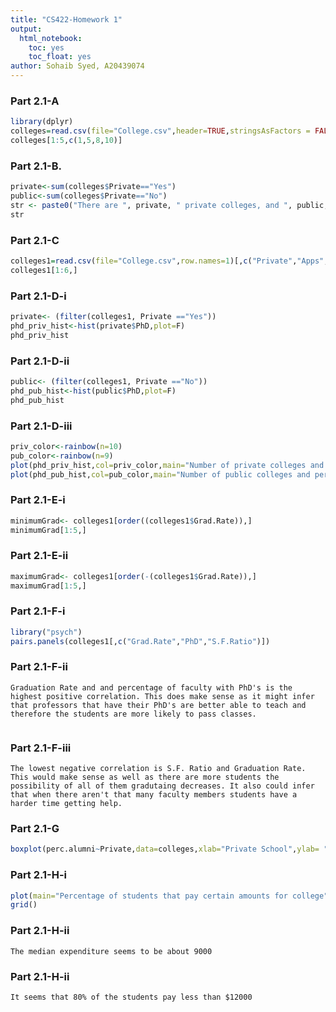 ```yaml
---
title: "CS422-Homework 1"
output: 
  html_notebook:
    toc: yes
    toc_float: yes
author: Sohaib Syed, A20439074
---
```


<!-- More information in R Markdown can be found at:
1. https://www.ssc.wisc.edu/sscc/pubs/RFR/RFR_RMarkdown.html  This is 
   the place to start since it is a short tutorial.
2. https://rmarkdown.rstudio.com/index.html This contains a longer 
   tutorial.  Take a look at the cheatsheet in 
   https://rmarkdown.rstudio.com/lesson-15.html, it is a concise 
   reference of R Markdown on two pages.
<-->

### Part 2.1-A
```r
library(dplyr)
colleges=read.csv(file="College.csv",header=TRUE,stringsAsFactors = FALSE,sep=",",row.names=1)
colleges[1:5,c(1,5,8,10)]
```

### Part 2.1-B.

```r
private<-sum(colleges$Private=="Yes")
public<-sum(colleges$Private=="No")
str <- paste0("There are ", private, " private colleges, and ", public, " public colleges in the dataset")
str

```
### Part 2.1-C
```r
colleges1=read.csv(file="College.csv",row.names=1)[,c("Private","Apps","Enroll","PhD","perc.alumni", "S.F.Ratio","Grad.Rate")]
colleges1[1:6,]
```

### Part 2.1-D-i
```r
private<- (filter(colleges1, Private =="Yes"))
phd_priv_hist<-hist(private$PhD,plot=F)
phd_priv_hist
```
### Part 2.1-D-ii
```r
public<- (filter(colleges1, Private =="No"))
phd_pub_hist<-hist(public$PhD,plot=F)
phd_pub_hist
```
### Part 2.1-D-iii
```r
priv_color<-rainbow(n=10)
pub_color<-rainbow(n=9)
plot(phd_priv_hist,col=priv_color,main="Number of private colleges and percentage of faculty with PhD's",xlab= "Percentage of faculty with PhD's", ylab= " Number of colleges")
plot(phd_pub_hist,col=pub_color,main="Number of public colleges and percentage of faculty with PhD's",xlab= "Percentage of faculty with PhD's", ylab= " Number of colleges")
```

### Part 2.1-E-i
```r
minimumGrad<- colleges1[order((colleges1$Grad.Rate)),]
minimumGrad[1:5,]
```
### Part 2.1-E-ii
```r
maximumGrad<- colleges1[order(-(colleges1$Grad.Rate)),]
maximumGrad[1:5,]
```
### Part 2.1-F-i
```r
library("psych")
pairs.panels(colleges1[,c("Grad.Rate","PhD","S.F.Ratio")])
```
### Part 2.1-F-ii
```
Graduation Rate and and percentage of faculty with PhD's is the highest positive correlation. This does make sense as it might infer that professors that have their PhD's are better able to teach and therefore the students are more likely to pass classes.
   
```
### Part 2.1-F-iii
```
The lowest negative correlation is S.F. Ratio and Graduation Rate. This would make sense as well as there are more students the possibility of all of them gradutaing decreases. It also could infer that when there aren't that many faculty members students have a harder time getting help. 

```

### Part 2.1-G
```r
boxplot(perc.alumni~Private,data=colleges,xlab="Private School",ylab= "Percentage of alumni who donate",main="Percentage of alumni who donate")
```

### Part 2.1-H-i
```r
plot(main="Percentage of students that pay certain amounts for college", xlab= "Expenditure", ylab= "Percentage of students",ecdf(colleges$Expend))
grid()
```
### Part 2.1-H-ii
```
The median expenditure seems to be about 9000

```
### Part 2.1-H-ii
```
It seems that 80% of the students pay less than $12000

```